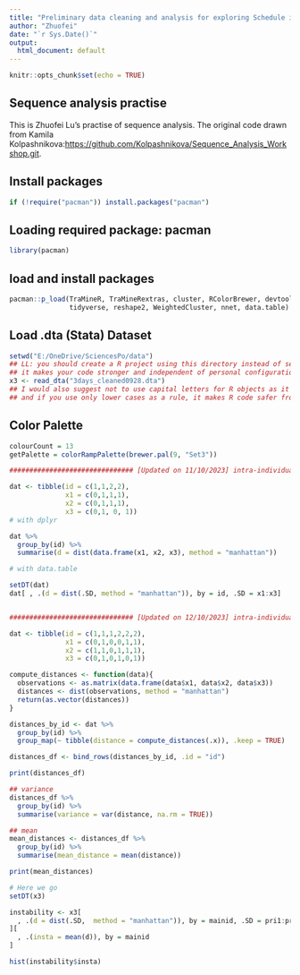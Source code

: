 ```yaml
---
title: "Preliminary data cleaning and analysis for exploring Schedule instability"
author: "Zhuofei"
date: "`r Sys.Date()`"
output:
  html_document: default
---
```


```r
knitr::opts_chunk$set(echo = TRUE)
```
## Sequence analysis practise
This is Zhuofei Lu's practise of sequence analysis. The original code drawn from
Kamila Kolpashnikova:<https://github.com/Kolpashnikova/Sequence_Analysis_Workshop.git>.

## Install packages

```r
if (!require("pacman")) install.packages("pacman")
```

## Loading required package: pacman

```r
library(pacman)
```

## load and install packages

```r
pacman::p_load(TraMineR, TraMineRextras, cluster, RColorBrewer, devtools, haven, 
               tidyverse, reshape2, WeightedCluster, nnet, data.table)
```

## Load .dta (Stata) Dataset

```r
setwd("E:/OneDrive/SciencesPo/data")
## LL: you should create a R project using this directory instead of setting manually your working directory
## it makes your code stronger and independent of personal configurations
x3 <- read_dta("3days_cleaned0928.dta")
## I would also suggest not to use capital letters for R objects as it makes the code a little bit more difficult to write
## and if you use only lower cases as a rule, it makes R code safer from case errors
```

## Color Palette

```r
colourCount = 13
getPalette = colorRampPalette(brewer.pal(9, "Set3"))
```




```r
############################### [Updated on 11/10/2023] intra-individual measure of schedule instability (using 2 diary days) 

dat <- tibble(id = c(1,1,2,2),
              x1 = c(0,1,1,1),
              x2 = c(0,1,1,1),
              x3 = c(0,1, 0, 1))
# with dplyr

dat %>%
  group_by(id) %>%
  summarise(d = dist(data.frame(x1, x2, x3), method = "manhattan"))

# with data.table

setDT(dat)
dat[ , .(d = dist(.SD, method = "manhattan")), by = id, .SD = x1:x3]


############################### [Updated on 12/10/2023] intra-individual measure of schedule instability (using 3 diary days)

dat <- tibble(id = c(1,1,1,2,2,2),
              x1 = c(0,1,0,0,1,1),
              x2 = c(1,1,0,1,1,1),
              x3 = c(0,1,0,1,0,1))

compute_distances <- function(data){
  observations <- as.matrix(data.frame(data$x1, data$x2, data$x3))
  distances <- dist(observations, method = "manhattan")
  return(as.vector(distances))
}

distances_by_id <- dat %>%
  group_by(id) %>%
  group_map(~ tibble(distance = compute_distances(.x)), .keep = TRUE)

distances_df <- bind_rows(distances_by_id, .id = "id")

print(distances_df)

## variance
distances_df %>%
  group_by(id) %>%
  summarise(variance = var(distance, na.rm = TRUE))

## mean
mean_distances <- distances_df %>%
  group_by(id) %>%
  summarise(mean_distance = mean(distance))

print(mean_distances)

# Here we go
setDT(x3)

instability <- x3[
  , .(d = dist(.SD,  method = "manhattan")), by = mainid, .SD = pri1:pri144
][
  , .(insta = mean(d)), by = mainid
]

hist(instability$insta)

```